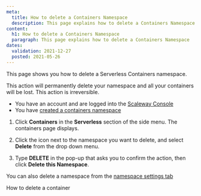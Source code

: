 ```yaml
---
meta:
  title: How to delete a Containers Namespace
  description: This page explains how to delete a Containers Namespace
content:
  h1: How to delete a Containers Namespace
  paragraph: This page explains how to delete a Containers Namespace
dates:
  validation: 2021-12-27
  posted: 2021-05-26
---
```


This page shows you how to delete a Serverless Containers namespace.

<Message type="important">
  This action will permanently delete your namespace and all your containers will be lost. This action is irreversible.
</Message>

<Message type="requirement">

  - You have an account and are logged into the [Scaleway Console](https://console.scaleway.com) 
  - You have [created a containers namespace](/compute/containers/how-to/create-a-containers-namespace/)

</Message>

1. Click **Containers** in the **Serverless** section of the side menu. The containers page displays.

2. Click the <Icon name="more" /> icon next to the namespace you want to delete, and select **Delete** from the drop down menu. 

3. Type **DELETE** in the pop-up that asks you to confirm the action, then click **Delete this Namespace**.

<Message type="tip">

  You can also delete a namespace from the [namespace settings tab](/compute/containers/how-to/manage-a-containers-namespace/)
  
</Message>

<Navigation>
  <PreviousButton to="/compute/containers/how-to/delete-a-container/">How to delete a container</PreviousButton>
</Navigation>
